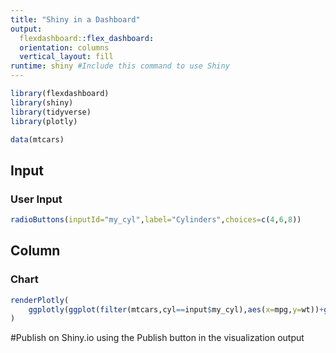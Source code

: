 ```yaml
---
title: "Shiny in a Dashboard"
output: 
  flexdashboard::flex_dashboard:
  orientation: columns
  vertical_layout: fill
runtime: shiny #Include this command to use Shiny
---
```


```r
library(flexdashboard)
library(shiny)
library(tidyverse)
library(plotly)

data(mtcars)
```

Input{.sidebar}
----------------------------------------------------------------
### User Input

```r
radioButtons(inputId="my_cyl",label="Cylinders",choices=c(4,6,8))
```

Column
----------------------------------------------------------------

### Chart

```r
renderPlotly(
    ggplotly(ggplot(filter(mtcars,cyl==input$my_cyl),aes(x=mpg,y=wt))+geom_point())
)
```

#Publish on Shiny.io using the Publish button in the visualization output